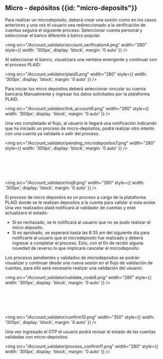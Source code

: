 ## Micro - depósitos {{id: "micro-deposits"}}

Para realizar un microdepósito, deberá crear una sesión como en los casos anteriores y una vez el usuario sea redireccionado a la verificación de cuentas seguirá el siguiente proceso: Seleccionar cuenta personal y seleccionar el banco diferente a banco popular.

<img src="/Account_validator/account_verification4.png" width="280" style={{ width: '300px', display: 'block', margin: '0 auto' }} />

Al seleccionar el banco, visualizara una ventana emergente y continuar con el proceso PLAID:

<img src="/Account_validator/plaid5.png" width="280" style={{ width: '300px', display: 'block', margin: '0 auto' }} />

Para iniciar los micro depósitos deberá seleccionar vincular su cuenta bancaria Manualmente y ingresar los datos solicitados por la plataforma PLAID.

<img src="/Account_validator/link_account6.png" width="280" style={{ width: '300px', display: 'block', margin: '0 auto' }} />

Una vez completado el flujo, al usuario le llegará una notificación indicando que ha iniciado un proceso de micro-depósitos, podrá realizar otro intento con una cuenta ya validada o salir del proceso.

<img src="/Account_validator/pending_microdepositos7.png" width="280" style={{ width: '300px', display: 'block', margin: '0 auto' }} />

<br></br>
<br></br>

<img src="/Account_validator/msj8.png" width="280" style={{ width: '300px', display: 'block', margin: '0 auto' }} />

El proceso de micro depositos es un proceso a cargo de la plataforma PLAID donde se le realizan depositos a la cuenta para validar si esta existe. Una vez realizados plaid notificará al validador de cuentas y este actualizará el estado:

- Si es rechazado, se le notificará al usuario que no se pudo realizar el micro deposito.
- Si es aprobado, se esperará hasta las 8:35 am del siguiente día para notificarle al usuario que el microdeposito fue realizado y deberá ingresar a completar el proceso. Esto, con el fin de recibir alguna novedad de reverso lo que implicará cancelar el microdeposito.

Los procesos pendientes y validados de microdepositos se podrán visualizar y continuar desde una nueva sesión en el flujo de validación de cuentas, para ello será necesario realizar una validación del usuario:

<img src="/Account_validator/validate_code9.png" width="280" style={{ width: '300px', display: 'block', margin: '0 auto' }} />

<br></br>
<br></br>

<img src="/Account_validator/confirm10.png" width="350" style={{ width: '300px', display: 'block', margin: '0 auto' }} />

Una vez ingresado el OTP el usuario podrá revisar el estado de las cuentas validadas con micro-depósitos:

<img src="/Account_validator/process_confirm11.png" width="280" style={{ width: '300px', display: 'block', margin: '0 auto' }} />
